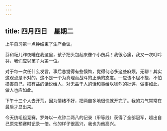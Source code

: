 ```yaml
---
---
---
```

title: 四月四日　星期二
---




上午自习第一点钟结束了生产会议。

芬和耘儿昨夜睡在我这里，孩子把头包起来像个小伤兵！我很心痛，我又一次叮吟芬，我们应以孩子为第一位。

对于每一次任什么发言，事后总觉得有些懊悔，觉得何必多这些麻烦，无聊！其实这观点是不对的，这不是一个为真理而战斗的正确的态度。―应该不屈不挠，不怕损害自己，把有益的话说给人，对无益于人的话和事给以猛烈的批评，做事如此，做人也应如此。

下午十三个人去开荒，因为情绪不好，把两亩多地很快就开完了。我的力气常常在最后才显出来。

今天纺毛组竞赛，罗烽以一点钟二两八的记录（甲等线）获得了全部冠军，超出自己原先预赛时记录一倍。他的样子很高兴，我也为他高兴。